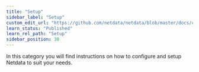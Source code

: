 ```yaml
---
title: "Setup"
sidebar_label: "Setup"
custom_edit_url: "https://github.com/netdata/netdata/blob/master/docs/category-overview-pages/setup-overview.md"
learn_status: "Published"
learn_rel_path: "Setup"
sidebar_position: 30
---
```


In this category you will find instructions on how to configure and setup Netdata to suit your needs.
